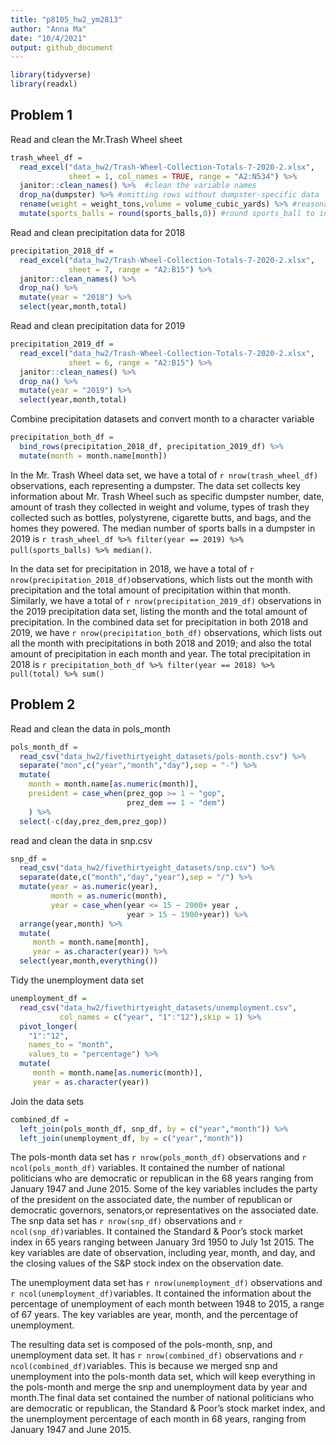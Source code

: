 ```yaml
---
title: "p8105_hw2_ym2813"
author: "Anna Ma"
date: "10/4/2021"
output: github_document
---
```


```r
library(tidyverse)
library(readxl)
```

## Problem 1

Read and clean the Mr.Trash Wheel sheet

```r
trash_wheel_df = 
  read_excel("data_hw2/Trash-Wheel-Collection-Totals-7-2020-2.xlsx", 
             sheet = 1, col_names = TRUE, range = "A2:N534") %>% 
  janitor::clean_names() %>%  #clean the variable names
  drop_na(dumpster) %>% #omitting rows without dumpster-specific data
  rename(weight = weight_tons,volume = volume_cubic_yards) %>% #reasonable variable name 
  mutate(sports_balls = round(sports_balls,0)) #round sports_ball to integer
```

Read and clean precipitation data for 2018 

```r
precipitation_2018_df = 
  read_excel("data_hw2/Trash-Wheel-Collection-Totals-7-2020-2.xlsx", 
             sheet = 7, range = "A2:B15") %>% 
  janitor::clean_names() %>% 
  drop_na() %>% 
  mutate(year = "2018") %>% 
  select(year,month,total)
```

Read and clean precipitation data for 2019

```r
precipitation_2019_df = 
  read_excel("data_hw2/Trash-Wheel-Collection-Totals-7-2020-2.xlsx", 
             sheet = 6, range = "A2:B15") %>% 
  janitor::clean_names() %>% 
  drop_na() %>% 
  mutate(year = "2019") %>% 
  select(year,month,total)
```

Combine precipitation datasets and convert month to a character variable

```r
precipitation_both_df = 
  bind_rows(precipitation_2018_df, precipitation_2019_df) %>% 
  mutate(month = month.name[month])
```

In the Mr. Trash Wheel data set, we have a total of `r nrow(trash_wheel_df)` observations, each representing a dumpster. The data set collects key information about Mr. Trash Wheel such as specific dumpster number, date, amount of trash they collected in weight and volume, types of trash they collected such as bottles, polystyrene, cigarette butts, and bags, and the homes they powered. The median number of sports balls in a dumpster in 2019 is `r trash_wheel_df %>% filter(year == 2019) %>% pull(sports_balls) %>% median()`. 

In the data set for precipitation in 2018, we have a total of `r nrow(precipitation_2018_df)`observations, which lists out the month with precipitation and the total amount of precipitation within that month. 
Similarly, we have a total of `r nrow(precipitation_2019_df)` observations in the 2019 precipitation data set, listing the month and the total amount of  precipitation. In the combined data set for precipitation in both 2018 and 2019, we have `r nrow(precipitation_both_df)` observations, which lists out all the month with precipitations in both 2018 and 2019; and also the total amount of precipitation in each month and year. The total precipitation in 2018 is `r precipitation_both_df %>% filter(year == 2018) %>% pull(total) %>% sum()`

## Problem 2

Read and clean the data in pols_month

```r
pols_month_df = 
  read_csv("data_hw2/fivethirtyeight_datasets/pols-month.csv") %>% 
  separate("mon",c("year","month","day"),sep = "-") %>% 
  mutate(
    month = month.name[as.numeric(month)],
    president = case_when(prez_gop >= 1 ~ "gop",
                          prez_dem == 1 ~ "dem")
    ) %>% 
  select(-c(day,prez_dem,prez_gop))
```

read and clean the data in snp.csv

```r
snp_df = 
  read_csv("data_hw2/fivethirtyeight_datasets/snp.csv") %>%
  separate(date,c("month","day","year"),sep = "/") %>% 
  mutate(year = as.numeric(year),
         month = as.numeric(month),
         year = case_when(year <= 15 ~ 2000+ year ,
                          year > 15 ~ 1900+year)) %>% 
  arrange(year,month) %>% 
  mutate(
     month = month.name[month],
     year = as.character(year)) %>% 
  select(year,month,everything()) 
```

Tidy the unemployment data set

```r
unemployment_df = 
  read_csv("data_hw2/fivethirtyeight_datasets/unemployment.csv",
           col_names = c("year", "1":"12"),skip = 1) %>%
  pivot_longer(
    "1":"12",
    names_to = "month",
    values_to = "percentage") %>% 
  mutate(
     month = month.name[as.numeric(month)],
     year = as.character(year))
```

Join the data sets

```r
combined_df = 
  left_join(pols_month_df, snp_df, by = c("year","month")) %>% 
  left_join(unemployment_df, by = c("year","month"))
```

The pols-month data set has `r nrow(pols_month_df)` observations and `r ncol(pols_month_df)` variables. It contained the number of national politicians who are democratic or republican in the 68 years ranging from January 1947 and June 2015. Some of the key variables includes the party of the president on the associated date, the number of republican or democratic governors, senators,or representatives on the associated date.  
The snp data set has `r nrow(snp_df)` observations and `r ncol(snp_df)`variables. It contained the Standard & Poor's stock market index in 65 years ranging between January 3rd 1950 to July 1st 2015. The key variables are date of observation, including year, month, and day, and the closing values of the S&P stock index on the observation date. 

The unemployment data set has `r nrow(unemployment_df)` observations and `r ncol(unemployment_df)`variables. It contained the information about the percentage of unemployment of each month between 1948 to 2015, a range of 67 years. The key variables are year, month, and the percentage of unemployment. 

The resulting data set is composed of the pols-month, snp, and unemployment data set. It has `r nrow(combined_df)` observations and `r ncol(combined_df)`variables. This is because we merged snp and unemployment into the pols-month data set, which will keep everything in the pols-month and merge the snp and unemployment data by year and month.The final data set contained the number of national politicians who are democratic or republican, the Standard & Poor's stock market index, and the unemployment percentage of each month in 68 years, ranging from January 1947 and June 2015.